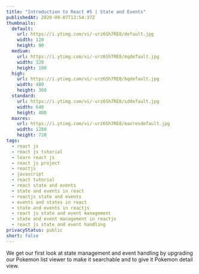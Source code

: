 ```yaml
---
title: "Introduction to React #5 | State and Events"
publishedAt: 2020-09-07T13:54:37Z
thumbnails:
  default:
    url: https://i.ytimg.com/vi/-urz6Sh7RE8/default.jpg
    width: 120
    height: 90
  medium:
    url: https://i.ytimg.com/vi/-urz6Sh7RE8/mqdefault.jpg
    width: 320
    height: 180
  high:
    url: https://i.ytimg.com/vi/-urz6Sh7RE8/hqdefault.jpg
    width: 480
    height: 360
  standard:
    url: https://i.ytimg.com/vi/-urz6Sh7RE8/sddefault.jpg
    width: 640
    height: 480
  maxres:
    url: https://i.ytimg.com/vi/-urz6Sh7RE8/maxresdefault.jpg
    width: 1280
    height: 720
tags:
  - react js
  - react js tutorial
  - learn react js
  - react js project
  - reactjs
  - javascript
  - react tutorial
  - react state and events
  - state and events in react
  - reactjs state and events
  - events and states in react
  - state and events in reactjs
  - react js state and event management
  - state and event management in reactjs
  - react js state and event handling
privacyStatus: public
short: false
---
```

  
We get our first look at state management and event handling by upgrading our Pokemon list viewer to make it searchable and to give it Pokemon detail view.
